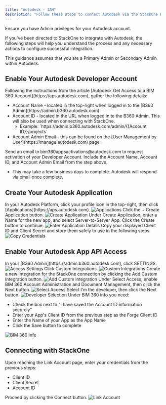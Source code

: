 ```yaml
---
title: "Autodesk - IAM"
description: "Follow these steps to connect Autodesk via the StackOne Hub successfully."
---
```



<Warning>
  Ensure you have Admin privileges for your Autodesk account.
</Warning>

If you've been directed to StackOne to integrate with Autodesk, the following steps will help you understand the process and any necessary actions to configure successful integration.

This guidance assumes that you are a Primary Admin or Secondary Admin within Autodesk.

## Enable Your Autodesk Developer Account

<Steps>
  <Step title="Gather Details">
    Following the instructions from the article [Autodesk Get Access to a BIM 360 Account](https://aps.autodesk.com), gather the following details:
    <ul>
      <li>Account Name - located in the top-right when logged in to the [B360 Admin](https://admin.b360.autodesk.com)</li>
      <li>Account ID - located in the URL when logged in to the B360 Admin. This will also be used when connecting with StackOne.
        <ul>
          <li>Example: `https://admin.b360.autodesk.com/admin/{{Account ID}}/projects`</li>
        </ul>
      </li>
      <li>Account Admin Email - this can be found on the [User Management by User](https://manage.autodesk.com) page</li>
    </ul>
  </Step>

  <Step title="Request Activation">
    Send an email to bim360appsactivations@autodesk.com to request activation of your Developer Account. Include the Account Name, Account ID, and Account Admin Email from the step above.
    <ul>
      <li>This may take a few business days to complete. Autodesk will respond via email once complete.</li>
    </ul>
  </Step>
</Steps>

## Create Your Autodesk Application

<Steps>
  <Step title="Access Applications">
    In your Autodesk Platform, click your profile icon in the top-right, then click [Applications](https://aps.autodesk.com).
    <Frame>
      <img className='rounded-md' style={{ margin: '0 auto', border: '1px solid #efefef' }} alt="Applications" src="/images/autodesk-iam/image1.png" />
    </Frame>
  </Step>

  <Step title="Create Application">
    Click the + Create Application button.
    <Frame>
      <img className='rounded-md' style={{ margin: '0 auto', border: '1px solid #efefef' }} alt="Create Application" src="/images/autodesk-iam/image2.png" />
    </Frame>
  </Step>

  <Step title="Enter Application Details">
    Under Create Application, enter a Name for the new app, and select Server-to-Server App. Click the Create button to continue.
    <Frame>
      <img className='rounded-md' style={{ margin: '0 auto', border: '1px solid #efefef' }} alt="Enter Application Details" src="/images/autodesk-iam/image3.png" />
    </Frame>
  </Step>

  <Step title="Copy Credentials">
    Copy your displayed Client ID and Client Secret and store them safely to use in the following steps.
    <Frame>
      <img className='rounded-md' style={{ margin: '0 auto', border: '1px solid #efefef' }} alt="Copy Credentials" src="/images/autodesk-iam/image4.png" />
    </Frame>
  </Step>
</Steps>

## Enable Your Autodesk App API Access

<Steps>
  <Step title="Access Settings">
    In your [B360 Admin](https://admin.b360.autodesk.com), click SETTINGS.
    <Frame>
      <img className='rounded-md' style={{ margin: '0 auto', border: '1px solid #efefef' }} alt="Access Settings" src="/images/autodesk-iam/image5.png" />
    </Frame>
  </Step>

  <Step title="Custom Integrations">
    Click Custom Integrations.
    <Frame>
      <img className='rounded-md' style={{ margin: '0 auto', border: '1px solid #efefef' }} alt="Custom Integrations" src="/images/autodesk-iam/image6.png" />
    </Frame>
  </Step>

  <Step title="Add Custom Integration">
    Create a new integration for the StackOne connection by clicking the Add Custom Integration button.
    <Frame>
      <img className='rounded-md' style={{ margin: '0 auto', border: '1px solid #efefef' }} alt="Add Custom Integration" src="/images/autodesk-iam/image7.png" />
    </Frame>
  </Step>

  <Step title="Select Access">
    Under Select Access, enable BIM 360 Account Administration and Document Management, then click the Next button.
    <Frame>
      <img className='rounded-md' style={{ margin: '0 auto', border: '1px solid #efefef' }} alt="Select Access" src="/images/autodesk-iam/image8.png" />
    </Frame>
  </Step>

  <Step title="Developer Selection">
    Select I'm the developer, then click the Next button.
    <Frame>
      <img className='rounded-md' style={{ margin: '0 auto', border: '1px solid #efefef' }} alt="Developer Selection" src="/images/autodesk-iam/image9.png" />
    </Frame>
  </Step>

  <Step title="BIM 360 Info">
    Under BIM 360 info you need:
    <ul>
      <li>Check the box next to "I have saved the Account ID information securely"</li>
      <li>Enter your App's Client ID from the previous step as the Forge Client ID</li>
      <li>Enter the Name of your App as the App Name</li>
      <li>Click the Save button to complete</li>
    </ul>
    <Frame>
      <img className='rounded-md' style={{ margin: '0 auto', border: '1px solid #efefef' }} alt="BIM 360 Info" src="/images/autodesk-iam/image10.png" />
    </Frame>
  </Step>
</Steps>

## Connecting with StackOne

<Steps>
  <Step title="Enter Credentials">
    Upon reaching the Link Account page, enter your credentials from the previous steps:
    <ul>
      <li>Client ID</li>
      <li>Client Secret</li>
      <li>Account ID</li>
    </ul>
    Proceed by clicking the Connect button.
    <Frame>
      <img className='rounded-md' style={{ margin: '0 auto', border: '1px solid #efefef' }} alt="Link Account" src="/images/autodesk-iam/image11.png" />
    </Frame>
  </Step>
</Steps>

<IntegrationFooter />
